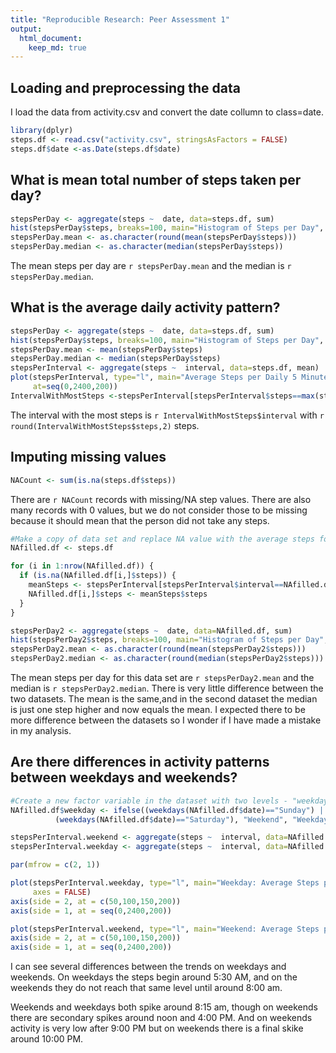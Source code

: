 ```yaml
---
title: "Reproducible Research: Peer Assessment 1"
output: 
  html_document:
    keep_md: true
---
```



## Loading and preprocessing the data
I load the data from activity.csv and convert the date collumn to class=date.
``` r

library(dplyr)
steps.df <- read.csv("activity.csv", stringsAsFactors = FALSE)
steps.df$date <-as.Date(steps.df$date)
```

## What is mean total number of steps taken per day?
``` r

stepsPerDay <- aggregate(steps ~  date, data=steps.df, sum)
hist(stepsPerDay$steps, breaks=100, main="Histogram of Steps per Day", xlab = "", ylim=range(0:5))
stepsPerDay.mean <- as.character(round(mean(stepsPerDay$steps)))
stepsPerDay.median <- as.character(median(stepsPerDay$steps))
```
The mean steps per day are `r stepsPerDay.mean` and the median is `r stepsPerDay.median`.

## What is the average daily activity pattern?
``` r

stepsPerDay <- aggregate(steps ~  date, data=steps.df, sum)
hist(stepsPerDay$steps, breaks=100, main="Histogram of Steps per Day", xlab = "", ylim=range(0:5))
stepsPerDay.mean <- mean(stepsPerDay$steps)
stepsPerDay.median <- median(stepsPerDay$steps)
stepsPerInterval <- aggregate(steps ~  interval, data=steps.df, mean)
plot(stepsPerInterval, type="l", main="Average Steps per Daily 5 Minute Time Interval", 
     at=seq(0,2400,200))
IntervalWithMostSteps <-stepsPerInterval[stepsPerInterval$steps==max(stepsPerInterval$steps),]
```
The interval with the most steps is `r IntervalWithMostSteps$interval` with `r round(IntervalWithMostSteps$steps,2)` steps.

## Imputing missing values
``` r
NACount <- sum(is.na(steps.df$steps))
```
There are `r NACount` records with missing/NA step values.
There are also many records with 0 values, but we do not consider those to be missing because it should mean that the person did not take any steps.

``` r
#Make a copy of data set and replace NA value with the average steps for that intval
NAfilled.df <- steps.df

for (i in 1:nrow(NAfilled.df)) {
  if (is.na(NAfilled.df[i,]$steps)) {
    meanSteps <- stepsPerInterval[stepsPerInterval$interval==NAfilled.df[i,]$interval,]
    NAfilled.df[i,]$steps <- meanSteps$steps
  }
}

stepsPerDay2 <- aggregate(steps ~  date, data=NAfilled.df, sum)
hist(stepsPerDay2$steps, breaks=100, main="Histogram of Steps per Day", xlab = "", ylim=range(0:5))
stepsPerDay2.mean <- as.character(round(mean(stepsPerDay2$steps)))
stepsPerDay2.median <- as.character(round(median(stepsPerDay2$steps)))

```
The mean steps per day for this data set are `r stepsPerDay2.mean` and the median is `r stepsPerDay2.median`. There is very little difference between the two datasets. The mean is the same,and in the second dataset the median is just one step higher and now equals the mean. I expected there to be more difference between the datasets so I wonder if I have made a mistake in my analysis. 

## Are there differences in activity patterns between weekdays and weekends?
``` r
#Create a new factor variable in the dataset with two levels - "weekday" and "weekend" indicating whether a given date is a weekday or weekend day.
NAfilled.df$weekday <- ifelse((weekdays(NAfilled.df$date)=="Sunday") | 
          (weekdays(NAfilled.df$date)=="Saturday"), "Weekend", "Weekday")

stepsPerInterval.weekend <- aggregate(steps ~  interval, data=NAfilled.df[NAfilled.df$weekday=="Weekend",], mean)
stepsPerInterval.weekday <- aggregate(steps ~  interval, data=NAfilled.df[NAfilled.df$weekday=="Weekday",], mean)

par(mfrow = c(2, 1))

plot(stepsPerInterval.weekday, type="l", main="Weekday: Average Steps per Daily 5 Minute Time Interval", 
     axes = FALSE)
axis(side = 2, at = c(50,100,150,200))
axis(side = 1, at = seq(0,2400,200))

plot(stepsPerInterval.weekend, type="l", main="Weekend: Average Steps per Daily 5 Minute Time Interval", axes = FALSE)
axis(side = 2, at = c(50,100,150,200))
axis(side = 1, at = seq(0,2400,200))

```


I can see several differences between the trends on weekdays and weekends. On weekdays the steps begin around 5:30 AM, and on the weekends they do not reach that same level until around 8:00 am. 

Weekends and weekdays both spike around 8:15 am, though on weekends there are secondary spikes around noon and 4:00 PM. And on weekends activity is very low after 9:00 PM but on weekends there is a final skike around 10:00 PM.